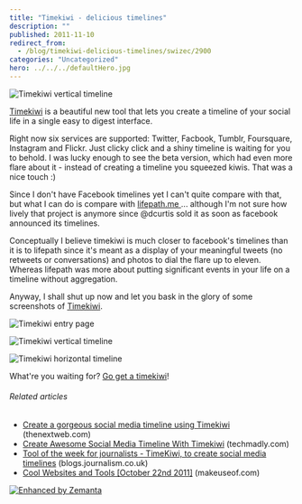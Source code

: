 ```yaml
---
title: "Timekiwi - delicious timelines"
description: ""
published: 2011-11-10
redirect_from:
  - /blog/timekiwi-delicious-timelines/swizec/2900
categories: "Uncategorized"
hero: ../../../defaultHero.jpg
---
```


![Timekiwi vertical timeline](https://swizec.com/wp-content/uploads/2011/11/Screen-Shot-2011-11-10-at-12.23.46-PM-240x300.png "Timekiwi vertical timeline")

[Timekiwi](http://timekiwi.com/) is a beautiful new tool that lets you create a timeline of your social life in a single easy to digest interface.

Right now six services are supported: Twitter, Facbook, Tumblr, Foursquare, Instagram and Flickr. Just clicky click and a shiny timeline is waiting for you to behold. I was lucky enough to see the beta version, which had even more flare about it - instead of creating a timeline you squeezed kiwis. That was a nice touch :)

Since I don't have Facebook timelines yet I can't quite compare with that, but what I can do is compare with [lifepath.me ](http://swizec.com/blog/lifepath-me-is-the-shiniest-web-thing/swizec/1848 "Lifepath.me is the shiniest web thing")... although I'm not sure how lively that project is anymore since @dcurtis sold it as soon as facebook announced its timelines.

Conceptually I believe timekiwi is much closer to facebook's timelines than it is to lifepath since it's meant as a display of your meaningful tweets (no retweets or conversations) and photos to dial the flare up to eleven. Whereas lifepath was more about putting significant events in your life on a timeline without aggregation.

Anyway, I shall shut up now and let you bask in the glory of some screenshots of [Timekiwi](http://timekiwi.com/).

![Timekiwi entry page](https://swizec.com/wp-content/uploads/2011/11/Screen-Shot-2011-11-10-at-12.22.54-PM-1024x698.png "Timekiwi entry page")

![Timekiwi vertical timeline](https://swizec.com/wp-content/uploads/2011/11/Screen-Shot-2011-11-10-at-12.23.46-PM.png "Timekiwi vertical timeline")

![Timekiwi horizontal timeline](https://swizec.com/wp-content/uploads/2011/11/Screen-Shot-2011-11-10-at-12.24.26-PM-1024x567.png "Timekiwi horizontal timeline")

What're you waiting for? [Go get a timekiwi](http://timekiwi.com)!

###### Related articles

- [Create a gorgeous social media timeline using Timekiwi](http://thenextweb.com/apps/2011/10/30/create-a-gorgeous-social-media-timeline-using-timekiwi/) (thenextweb.com)
- [Create Awesome Social Media Timeline With Timekiwi](http://www.techmadly.com/create-awesome-social-media-timeline-with-timekiwi) (techmadly.com)
- [Tool of the week for journalists - TimeKiwi, to create social media timelines](http://blogs.journalism.co.uk/2011/11/01/tool-of-the-week-for-journalists-timekiwi-to-create-social-media-timelines/) (blogs.journalism.co.uk)
- [Cool Websites and Tools \[October 22nd 2011\]](http://www.makeuseof.com/tag/cool-websites-tools-october-22nd-2011/) (makeuseof.com)

[![Enhanced by Zemanta](https://img.zemanta.com/zemified_e.png?x-id=0e212a92-7e3d-4add-8481-02c25fcb6c3d)](http://www.zemanta.com/ "Enhanced by Zemanta")
